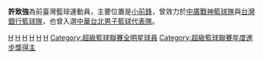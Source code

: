{{BLP unsourced}}
{{Infobox basketball biography
| image = 
| position = [[小前鋒|小前鋒]]
| height_m = 1.96
| weight_kg = 96
| career_number = 3、28、63、2
| birth_date =  {{birth date and age|1982|10|30}}
| birth_place = [[臺灣|臺灣]]
| highschool = [[新北市私立豫章高級工商職業學校|新北市私立豫章高級工商職業學校]]
| college = [[東南技術學院|東南技術學院]]
| career_start = 2003
| career_end = 2015
| former_teams = [[中廣戰神籃球隊|中廣戰神籃球隊]]2003年–2004年<br />[[台灣銀行籃球隊|台灣銀行籃球隊]]2004年–2015年<br>[[台灣銀行籃球隊|台灣銀行籃球隊]]助理教練2017年–2018
| awards = <br />
}}
'''許致強'''{{BD|1982年|10月30日}}為前臺灣籃球運動員，主要位置是[[小前鋒|小前鋒]]，曾效力於[[中廣戰神籃球隊|中廣戰神籃球隊]]與[[台灣銀行籃球隊|台灣銀行籃球隊]]，也曾入選[[中華台北男子籃球代表隊|中華台北男子籃球代表隊]]。

{{臺灣銀行籃球隊現役球員名單}}

[[Category:台灣男子籃球運動員|H]]
[[Category:中廣戰神球員|H]]
[[Category:臺灣銀行籃球隊球員|H]]
[[Category:新北市私立豫章高級工商職業學校校友|H]]
[[Category:東南科技大學校友|H]]
[[Category:許姓|H]]
[[Category:超級籃球聯賽全明星球員|Category:超級籃球聯賽全明星球員]]
[[Category:超級籃球聯賽年度進步獎得主|Category:超級籃球聯賽年度進步獎得主]]
